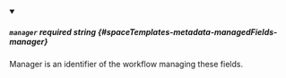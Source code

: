 
<details className="config-field" data-expandable="false" open>
<summary>

##### `manager` <span className="config-field-required" data-required="false">required</span> <span className="config-field-type">string</span> <span className="config-field-default"></span> <span className="config-field-enum"></span> {#spaceTemplates-metadata-managedFields-manager}

Manager is an identifier of the workflow managing these fields.

</summary>



</details>
